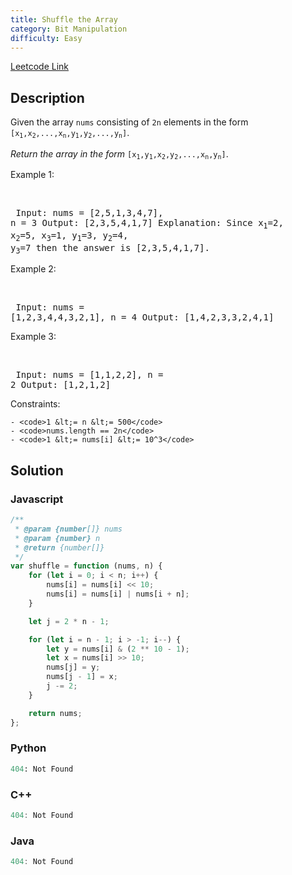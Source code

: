 ```yaml
---
title: Shuffle the Array
category: Bit Manipulation
difficulty: Easy
---
```


<Callout>

[Leetcode Link](https://leetcode.com/problems/shuffle-the-array)

</Callout>

## Description
Given the array <code>nums</code> consisting of <code>2n</code> elements in the form <code>[x<sub>1</sub>,x<sub>2</sub>,...,x<sub>n</sub>,y<sub>1</sub>,y<sub>2</sub>,...,y<sub>n</sub>]</code>.

*Return the array in the form* <code>[x<sub>1</sub>,y<sub>1</sub>,x<sub>2</sub>,y<sub>2</sub>,...,x<sub>n</sub>,y<sub>n</sub>]</code>.

 
Example 1:

<br /><pre className="overflow-x-auto">
Input: nums = [2,5,1,3,4,7], n = 3
Output: [2,3,5,4,1,7] 
Explanation: Since x<sub>1</sub>=2, x<sub>2</sub>=5, x<sub>3</sub>=1, y<sub>1</sub>=3, y<sub>2</sub>=4, y<sub>3</sub>=7 then the answer is [2,3,5,4,1,7].
</pre>

Example 2:

<br /><pre className="overflow-x-auto">
Input: nums = [1,2,3,4,4,3,2,1], n = 4
Output: [1,4,2,3,3,2,4,1]
</pre>

Example 3:

<br /><pre className="overflow-x-auto">
Input: nums = [1,1,2,2], n = 2
Output: [1,2,1,2]
</pre>

 
Constraints:


	- <code>1 &lt;= n &lt;= 500</code>
	- <code>nums.length == 2n</code>
	- <code>1 &lt;= nums[i] &lt;= 10^3</code>


## Solution

### Javascript
```javascript
/**
 * @param {number[]} nums
 * @param {number} n
 * @return {number[]}
 */
var shuffle = function (nums, n) {
    for (let i = 0; i < n; i++) {
        nums[i] = nums[i] << 10;
        nums[i] = nums[i] | nums[i + n];
    }

    let j = 2 * n - 1;

    for (let i = n - 1; i > -1; i--) {
        let y = nums[i] & (2 ** 10 - 1);
        let x = nums[i] >> 10;
        nums[j] = y;
        nums[j - 1] = x;
        j -= 2;
    }

    return nums;
};

```
### Python
```python
404: Not Found
```
### C++
```cpp
404: Not Found
```
### Java
```java
404: Not Found
```


